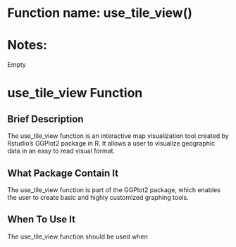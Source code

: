 # Function name: use_tile_view()
# Notes:
Empty


# use_tile_view Function 

## Brief Description
The use_tile_view function is an interactive map visualization tool created by Rstudio’s GGPlot2 package in R. It allows a user to visualize geographic data in an easy to read visual format. 

## What Package Contain It
The use_tile_view function is part of the GGPlot2 package, which enables the user to create basic and highly customized graphing tools. 

## When To Use It
The use_tile_view function should be used when